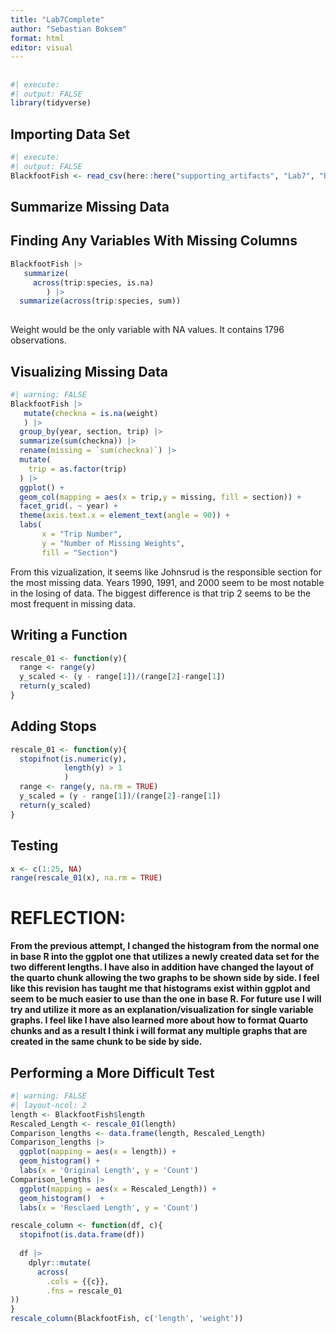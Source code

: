 ```yaml
---
title: "Lab7Complete"
author: "Sebastian Boksem"
format: html
editor: visual
---
```


## 

```r
#| execute:
#| output: FALSE
library(tidyverse)
```

## Importing Data Set

```r
#| execute:
#| output: FALSE
BlackfootFish <- read_csv(here::here("supporting_artifacts", "Lab7", "BlackfootFish.csv"))

```

## Summarize Missing Data

## Finding Any Variables With Missing Columns

```r
BlackfootFish |>
   summarize(
     across(trip:species, is.na)
        ) |>
  summarize(across(trip:species, sum))
 
```

Weight would be the only variable with NA values. It contains 1796 observations.

## Visualizing Missing Data

```r
#| warning: FALSE
BlackfootFish |>
   mutate(checkna = is.na(weight)
   ) |>
  group_by(year, section, trip) |>
  summarize(sum(checkna)) |>
  rename(missing = `sum(checkna)`) |>
  mutate(
    trip = as.factor(trip)
  ) |>
  ggplot() +
  geom_col(mapping = aes(x = trip,y = missing, fill = section)) +
  facet_grid(. ~ year) +
  theme(axis.text.x = element_text(angle = 90)) +
  labs(
       x = "Trip Number",
       y = "Number of Missing Weights",
       fill = "Section")

```

From this vizualization, it seems like Johnsrud is the responsible section for the most missing data. Years 1990, 1991, and 2000 seem to be most notable in the losing of data. The biggest difference is that trip 2 seems to be the most frequent in missing data.

## Writing a Function

```r
rescale_01 <- function(y){
  range <- range(y)
  y_scaled <- (y - range[1])/(range[2]-range[1])
  return(y_scaled)
}
```

## Adding Stops

```r
rescale_01 <- function(y){
  stopifnot(is.numeric(y),
            length(y) > 1
            )
  range <- range(y, na.rm = TRUE)
  y_scaled = (y - range[1])/(range[2]-range[1])
  return(y_scaled)
}
```

## Testing

```r
x <- c(1:25, NA)
range(rescale_01(x), na.rm = TRUE)

```

# **REFLECTION:**

**From the previous attempt, I changed the histogram from the normal one in base R into the ggplot one that utilizes a newly created data set for the two different lengths. I have also in addition have changed the layout of the quarto chunk allowing the two graphs to be shown side by side. I feel like this revision has taught me that histograms exist within ggplot and seem to be much easier to use than the one in base R. For future use I will try and utilize it more as an explanation/visualization for single variable graphs. I feel like I have also learned more about how to format Quarto chunks and as a result I think i will format any multiple graphs that are created in the same chunk to be side by side.**

## Performing a More Difficult Test

```r
#| warning: FALSE
#| layout-ncol: 2
length <- BlackfootFish$length
Rescaled_Length <- rescale_01(length)
Comparison_lengths <- data.frame(length, Rescaled_Length)
Comparison_lengths |>
  ggplot(mapping = aes(x = length)) +
  geom_histogram() + 
  labs(x = 'Original Length', y = 'Count')
Comparison_lengths |>
  ggplot(mapping = aes(x = Rescaled_Length)) +
  geom_histogram()  + 
  labs(x = 'Resclaed Length', y = 'Count')
```

```r
rescale_column <- function(df, c){
  stopifnot(is.data.frame(df))
           
  df |>
    dplyr::mutate(
      across(
        .cols = {{c}},
        .fns = rescale_01
))
}
rescale_column(BlackfootFish, c('length', 'weight'))
```
